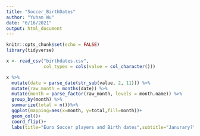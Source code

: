```yaml
---
title: "Soccer_BirthDates"
author: "Yuhan Wu"
date: "6/16/2021"
output: html_document
---
```


```r
knitr::opts_chunk$set(echo = FALSE)
library(tidyverse)

```

```r
x <- read_csv("birthdates.csv",
              col_types = cols(value = col_character()))
```

```r
x %>% 
  mutate(date = parse_date(str_sub(value, 2, 11))) %>% 
  mutate(raw_month = months(date)) %>% 
  mutate(month = parse_factor(raw_month, levels = month.name)) %>% 
  group_by(month) %>% 
  summarize(total = n())%>%
  ggplot(mapping=aes(x=month, y=total,fill=month))+
  geom_col()+
  coord_flip()+
  labs(title="Euro Soccer players and Birth dates",subtitle="Janurary?",x="Number of players",y="Birth Months")
```

